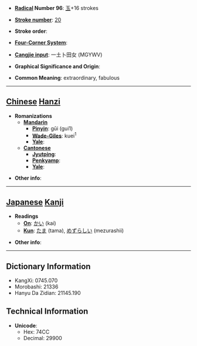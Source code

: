 * '''[[Wiktionary:Chinese radical index| Radical]] Number 96''': [[Wiktionary:Chinese radical index 玉|玉]]+16 strokes

* '''[[Wiktionary:Chinese total strokes index|Stroke number]]''': [[Wiktionary:Chinese total strokes index 20|20]]

* '''Stroke order''': 

* '''[[Wiktionary:Chinese four corner index|Four-Corner System]]''': 

* '''[[Wiktionary:Chinese Cangjie index|Cangjie input]]''': 一土卜田女 (MGYWV)

* '''Graphical Significance and Origin''': 

* '''Common Meaning''': extraordinary, fabulous

----

== [[Chinese]] [[Hanzi]] ==

* '''Romanizations'''
** '''[[Mandarin]]'''
*** '''[[Pinyin]]''': gūi (gui1)
*** '''[[Wade-Giles]]''': kuei<sup>1</sup>
*** '''[[Yale]]''': 
** '''[[Cantonese]]'''
*** '''[[Jyutping]]''':
*** '''[[Penkyamp]]''': 
*** '''[[Yale]]''': 

* '''Other info''': 

----

== [[Japanese]] [[Kanji]] ==

* '''Readings'''
** '''[[On]]''': [[かい]] (kai)
** '''[[Kun]]''': [[たま]] (tama), [[めずらしい]] (mezurashii)

* '''Other info''':  

----

== Dictionary Information ==

* KangXi: 0745.070
* Morobashi: 21336
* Hanyu Da Zidian: 21145.190

== Technical Information ==

* '''Unicode''':
** Hex: 74CC
** Decimal: 29900